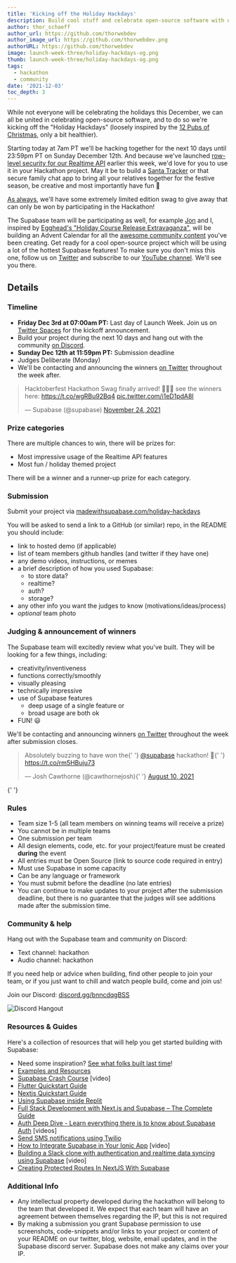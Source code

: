 ```yaml
---
title: 'Kicking off the Holiday Hackdays'
description: Build cool stuff and celebrate open-source software with us during the Holiday Hackdays!
author: thor_schaeff
author_url: https://github.com/thorwebdev
author_image_url: https://github.com/thorwebdev.png
authorURL: https://github.com/thorwebdev
image: launch-week-three/holiday-hackdays-og.png
thumb: launch-week-three/holiday-hackdays-og.png
tags:
  - hackathon
  - community
date: '2021-12-03'
toc_depth: 3
---
```


While not everyone will be celebrating the holidays this December, we can all be united in celebrating open-source software, and to do so we're kicking off the "Holiday Hackdays" (loosely inspired by the [12 Pubs of Christmas](https://www.irelandbeforeyoudie.com/12-pubs-of-christmas-rules-tips-everything-you-need-for-a-great-night/), only a bit healthier).

Starting today at 7am PT we'll be hacking together for the next 10 days until 23:59pm PT on Sunday December 12th. And because we've launched [row-level security for our Realtime API](https://supabase.com/blog/2021/12/01/realtime-row-level-security-in-postgresql) earlier this week, we'd love for you to use it in your Hackathon project. May it be to build a [Santa Tracker](https://www.freecodecamp.org/news/create-your-own-santa-tracker-with-gatsby-and-react-leaflet/) or that secure family chat app to bring all your relatives together for the festive season, be creative and most importantly have fun 🥳

[As always](https://supabase.com/blog/2021/10/14/hacktoberfest-hackathon-winners-2021#the-prizes), we'll have some extremely limited edition swag to give away that can only be won by participating in the Hackathon!

The Supabase team will be participating as well, for example [Jon](https://twitter.com/_dijonmusters) and I, inspired by [Egghead's "Holiday Course Release Extravaganza"](https://egghead.io/20-days), will be building an Advent Calendar for all the [awesome community content](https://supabase.com/blog/2021/11/29/community-day#new-tutorials-and-integration-guides) you've been creating. Get ready for a cool open-source project which will be using a lot of the hottest Supabase features! To make sure you don't miss this one, follow us on [Twitter](https://twitter.com/supabase) and subscribe to our [YouTube channel](https://www.youtube.com/supabase). We'll see you there.

## Details

### Timeline

- **Friday Dec 3rd at 07:00am PT:** Last day of Launch Week. Join us on [Twitter Spaces](https://twitter.com/i/spaces/1eaKbNDPEOYKX?s=20) for the kickoff announcement.
- Build your project during the next 10 days and hang out with the community [on Discord](https://discord.gg/bnncdqgBSS).
- **Sunday Dec 12th at 11:59pm PT:** Submission deadline
- Judges Deliberate (Monday)
- We'll be contacting and announcing the winners [on Twitter](https://twitter.com/supabase) throughout the week after.

<blockquote class="twitter-tweet" data-theme="dark"><p lang="en" dir="ltr">Hacktoberfest Hackathon Swag finally arrived! 🥇🥈🥨 see the winners here: <a href="https://t.co/wgRBu92Bq4">https://t.co/wgRBu92Bq4</a> <a href="https://t.co/i1eD1pdA8I">pic.twitter.com/i1eD1pdA8I</a></p>&mdash; Supabase (@supabase) <a href="https://twitter.com/supabase/status/1463355998928736262?ref_src=twsrc%5Etfw">November 24, 2021</a></blockquote> <script async src="https://platform.twitter.com/widgets.js" charset="utf-8"></script>

### Prize categories

There are multiple chances to win, there will be prizes for:

- Most impressive usage of the Realtime API features
- Most fun / holiday themed project 

There will be a winner and a runner-up prize for each category.

### Submission

Submit your project via [madewithsupabase.com/holiday-hackdays](https://www.madewithsupabase.com/holiday-hackdays)

You will be asked to send a link to a GitHub (or similar) repo, in the README you should include:

- link to hosted demo (if applicable)
- list of team members github handles (and twitter if they have one)
- any demo videos, instructions, or memes
- a brief description of how you used Supabase:
  - to store data?
  - realtime?
  - auth?
  - storage?
- any other info you want the judges to know (motivations/ideas/process)
- _optional_ team photo

### Judging & announcement of winners

The Supabase team will excitedly review what you've built. They will be looking for a few things, including:

- creativity/inventiveness
- functions correctly/smoothly
- visually pleasing
- technically impressive
- use of Supabase features
  - deep usage of a single feature or
  - broad usage are both ok
- FUN! 😃

We'll be contacting and announcing winners [on Twitter](https://twitter.com/supabase) throughout the week after submission closes.

<blockquote class="twitter-tweet" data-dnt="true" data-theme="dark">
  <p lang="en" dir="ltr">
    Absolutely buzzing to have won the{' '}
    <a href="https://twitter.com/supabase?ref_src=twsrc%5Etfw">@supabase</a> hackathon! 🥳{' '}
    <a href="https://t.co/rm5HBuju73">https://t.co/rm5HBuju73</a>
  </p>
  &mdash; Josh Cawthorne (@cawthornejosh){' '}
  <a href="https://twitter.com/cawthornejosh/status/1424985377136390183?ref_src=twsrc%5Etfw">
    August 10, 2021
  </a>
</blockquote> <script async src="https://platform.twitter.com/widgets.js" charset="utf-8"></script>{' '}

### Rules

- Team size 1-5 (all team members on winning teams will receive a prize)
- You cannot be in multiple teams
- One submission per team
- All design elements, code, etc. for your project/feature must be created **during** the event
- All entries must be Open Source (link to source code required in entry)
- Must use Supabase in some capacity
- Can be any language or framework
- You must submit before the deadline (no late entries)
- You can continue to make updates to your project after the submission deadline, but there is no guarantee that the judges will see additions made after the submission time.

### Community & help

Hang out with the Supabase team and community on Discord:

- Text channel: hackathon
- Audio channel: hackathon

If you need help or advice when building, find other people to join your team, or if you just want to chill and watch people build, come and join us!

Join our Discord: [discord.gg/bnncdqgBSS](https://discord.gg/bnncdqgBSS)

![Discord Hangout](/images/blog/hackathon/community.png)

### Resources & Guides

Here's a collection of resources that will help you get started building with Supabase:

- Need some inspiration? [See what folks built last time](/blog/2021/08/09/hackathon-winners)!
- [Examples and Resources](/docs/guides/examples)
- [Supabase Crash Course](https://www.youtube.com/watch?v=7uKQBl9uZ00) [video]
- [Flutter Quickstart Guide](/docs/guides/with-flutter)
- [Nextjs Quickstart Guide](/docs/guides/with-nextjs)
- [Using Supabase inside Replit](/blog/2021/03/11/using-supabase-replit)
- [Full Stack Development with Next.js and Supabase – The Complete Guide](https://www.freecodecamp.org/news/the-complete-guide-to-full-stack-development-with-supabas/)
- [Auth Deep Dive - Learn everything there is to know about Supabase Auth](/docs/learn/auth-deep-dive/auth-deep-dive-jwts) [videos]
- [Send SMS notifications using Twilio](https://www.twilio.com/blog/send-sms-notifications-supabase-users-node-js-twilio-messaging)
- [How to Integrate Supabase in Your Ionic App](https://www.youtube.com/watch?v=pl9XfIWutKE) [video]
- [Building a Slack clone with authentication and realtime data syncing using Supabase](https://www.youtube.com/watch?v=LUMxJ4w-MUU) [video]
- [Creating Protected Routes In NextJS With Supabase](https://aboutmonica.com/blog/creating-protected-routes-in-next-js-with-supabase)

### Additional Info

- Any intellectual property developed during the hackathon will belong to the team that developed it. We expect that each team will have an agreement between themselves regarding the IP, but this is not required
- By making a submission you grant Supabase permission to use screenshots, code-snippets and/or links to your project or content of your README on our twitter, blog, website, email updates, and in the Supabase discord server. Supabase does not make any claims over your IP.
